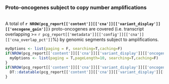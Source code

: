### Proto-oncogenes subject to copy number amplifications
<br>
A total of __`r NROW(pcg_report[['content']][['cna']][['variant_display']][['oncogene_gain']])`__ proto-oncogenes are covered (i.e. transcript overlapping  >= `r pcg_report[['metadata']][['config']][['cna']][['cna_overlap_pct']]`%) by genomic segments subject to amplifications.

```r

myOptions <- list(paging = F, searching=T,caching=F)
if(NROW(pcg_report[['content']][['cna']][['variant_display']][['oncogene_gain']]) >= 10){
  myOptions <- list(paging = T,pageLength=10, searching=T,caching=F)
}
if(NROW(pcg_report[['content']][['cna']][['variant_display']][['oncogene_gain']]) > 0){
  DT::datatable(pcg_report[['content']][['cna']][['variant_display']][['oncogene_gain']], options = myOptions, escape=F, extensions = "Responsive")
}
```

<br><br>
